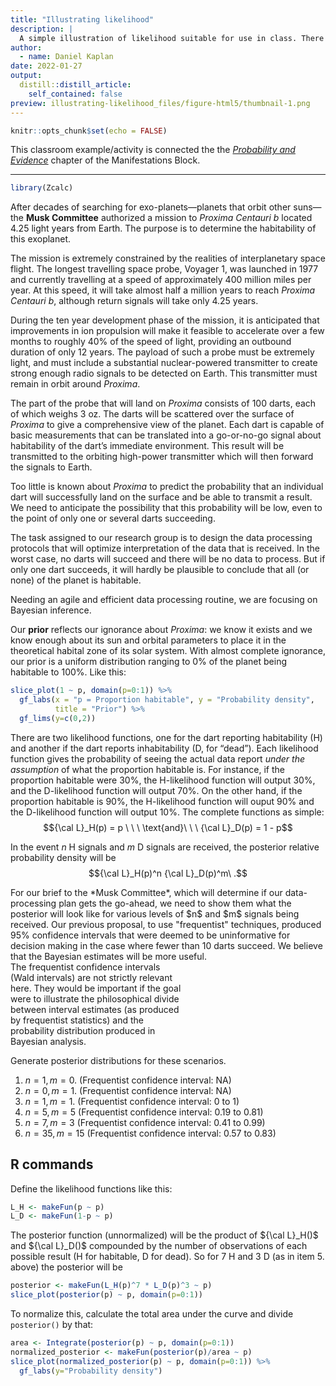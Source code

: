 ```yaml
---
title: "Illustrating likelihood"
description: |
  A simple illustration of likelihood suitable for use in class. There's a long (fictional) setup just for fun, but you can skip that if you want.
author:
  - name: Daniel Kaplan
date: 2022-01-27
output:
  distill::distill_article:
    self_contained: false
preview: illustrating-likelihood_files/figure-html5/thumbnail-1.png
---
```



```r
knitr::opts_chunk$set(echo = FALSE)
```

This classroom example/activity is connected the the *[Probability and Evidence](http://www.mosaic-web.org/MOSAIC-Calculus/block-4/probability-and-evidence.html)* chapter of the Manifestations Block.

-----

```r
library(Zcalc)
```

After decades of searching for exo-planets---planets that orbit other suns---the **Musk Committee** authorized a mission to *Proxima Centauri b* located 4.25 light years from Earth. The purpose is to determine the habitability of this exoplanet.

The mission is extremely constrained by the realities of interplanetary space flight. The longest travelling space probe, Voyager 1, was launched in 1977 and currently travelling at a speed of approximately 400 million miles per year. At this speed, it will take almost half a million years to reach *Proxima Centauri b*, although return signals will take only 4.25 years.

During the ten year development phase of the mission, it is anticipated that improvements in ion propulsion will make it feasible to accelerate over a few months to roughly 40% of the speed of light, providing an outbound duration of only 12 years. The payload of such a probe must be extremely light, and must include a substantial nuclear-powered transmitter to create strong enough radio signals to be detected on Earth. This transmitter must remain in orbit around *Proxima*.

The part of the probe that will land on *Proxima* consists of 100 darts, each of which weighs 3 oz. The darts will be scattered over the surface of *Proxima* to give a comprehensive view of the planet. Each dart is capable of basic measurements that can be translated into a go-or-no-go signal about habitability of the dart's immediate environment. This result will be transmitted to the orbiting high-power transmitter which will then forward the signals to Earth.

Too little is known about *Proxima* to predict the probability that an individual dart will successfully land on the surface and be able to transmit a result. We need to anticipate the possibility that this probability will be low, even to the point of only one or several darts succeeding.

The task assigned to our research group is to design the data processing protocols that will optimize interpretation of the data that is received. In the worst case, no darts will succeed and there will be no data to process. But if only one dart succeeds, it will hardly be plausible to conclude that all (or none) of the planet is habitable. 

Needing an agile and efficient data processing routine, we are focusing on Bayesian inference.

Our **prior** reflects our ignorance about *Proxima*: we know it exists and we know enough about its sun and orbital parameters to place it in the theoretical habital zone of its solar system. With almost complete ignorance, our prior is a uniform distribution ranging to 0% of the planet being habitable to 100%. Like this:

```r
slice_plot(1 ~ p, domain(p=0:1)) %>%
  gf_labs(x = "p = Proportion habitable", y = "Probability density", 
          title = "Prior") %>%
  gf_lims(y=c(0,2))
```
There are two likelihood functions, one for the dart reporting habitability (H) and another if the dart reports inhabitability (D, for "dead"). Each likelihood function gives the probability of seeing the actual data report *under the assumption* of what the proportion habitable is. For instance, if the proportion habitable were 30%, the H-likelihood function will output 30%, and the D-likelihood function will output 70%. On the other hand, if the proportion habitable is 90%, the H-likelihood function will ouput 90% and the D-likelihood function will output 10%. The complete functions as simple:
$${\cal L}_H(p) = p \ \ \ \text{and}\ \ \ {\cal L}_D(p) = 1 - p$$

In the event $n$ H signals and $m$ D signals are received, the posterior relative probability density will be $${\cal L}_H(p)^n {\cal L}_D(p)^m\ .$$

<section float: left;>
For our brief to the *Musk Committee*, which will determine if our data-processing plan gets the go-ahead, we need to show them what the posterior will look like for various levels of $n$ and $m$ signals being received. Our previous proposal, to use "frequentist" techniques, produced 95% confidence intervals that were deemed to be uninformative for decision making in the case where fewer than 10 darts succeed. We believe that the Bayesian estimates will be more useful.
</section>
<aside float: right; style="width: 20em;">
The frequentist confidence intervals (Wald intervals) are not strictly relevant here. They would be important if the goal were to illustrate the philosophical divide between interval estimates (as produced by frequentist statistics) and the probability distribution produced in Bayesian analysis.
</aside>


Generate posterior distributions for these scenarios.

1. $n=1, m=0$. (Frequentist confidence interval: NA)
2. $n=0, m=1$. (Frequentist confidence interval: NA)
3. $n=1, m=1$. (Frequentist confidence interval: 0 to 1)
4. $n=5, m=5$  (Frequentist confidence interval: 0.19 to 0.81)
5. $n=7, m=3$  (Frequentist confidence interval: 0.41 to 0.99)
6. $n=35, m=15$ (Frequentist confidence interval: 0.57 to 0.83)


## R commands

Define the likelihood functions like this:

```r
L_H <- makeFun(p ~ p)
L_D <- makeFun(1-p ~ p)
```

The posterior function (unnormalized) will be the product of ${\cal L}_H()$ and ${\cal L}_D()$ compounded by the number of observations of each possible result (H for habitable, D for dead). So for 7 H and 3 D (as in item 5. above) the posterior will be

```r
posterior <- makeFun(L_H(p)^7 * L_D(p)^3 ~ p)
slice_plot(posterior(p) ~ p, domain(p=0:1))
```

To normalize this, calculate the total area under the curve and divide `posterior()` by that:

```r
area <- Integrate(posterior(p) ~ p, domain(p=0:1))
normalized_posterior <- makeFun(posterior(p)/area ~ p)
slice_plot(normalized_posterior(p) ~ p, domain(p=0:1)) %>%
  gf_labs(y="Probability density")
```
